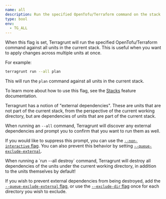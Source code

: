 ```yaml
---
name: all
description: Run the specified OpenTofu/Terraform command on the stack of units in the current directory.
type: bool
env:
  - TG_ALL
---
```



When this flag is set, Terragrunt will run the specified OpenTofu/Terraform command against all units in the current stack. This is useful when you want to apply changes across multiple units at once.

For example:

```bash
terragrunt run --all plan
```

This will run the `plan` command against all units in the current stack.

To learn more about how to use this flag, see the [Stacks](/docs/features/stacks/#the-run---all-command) feature documentation.

<Aside type="note">
Terragrunt has a notion of "external dependencies". These are units that are not part of the current stack, from the perspective of the current working directory, but are dependencies of units that are part of the current stack.

When running an `--all` command, Terragrunt will discover any external dependencies and prompt you to confirm that you want to run them as well.

If you would like to suppress this prompt, you can use the [`--non-interactive` flag](/docs/reference/cli/commands/run#non-interactive). You can also prevent this behavior by setting  [`--queue-exclude-external`](/docs/reference/cli/commands/run#queue-exclude-external).
</Aside>

<Aside type="danger">
When running a `run --all destroy` command, Terragrunt will destroy all dependencies of the units under the current working directory, in addition to the units themselves by default!

If you wish to prevent external dependencies from being destroyed, add the [`--queue-exclude-external` flag](/docs/reference/cli/commands/run#queue-exclude-external), or use the [`--exclude-dir` flag](/docs/reference/cli/commands/run#exclude-dir) once for each directory you wish to exclude.
</Aside>
